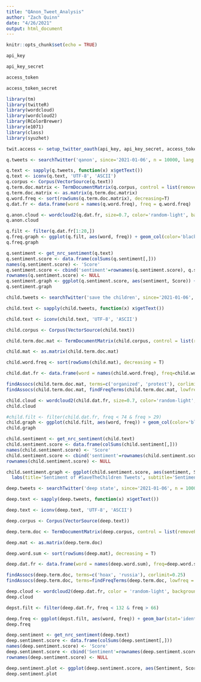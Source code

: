 ```yaml
---
title: "QAnon_Tweet_Analysis"
author: "Zach Quinn"
date: "4/26/2021"
output: html_document
---
```


```r
knitr::opts_chunk$set(echo = TRUE)
```


```r
api_key 

api_key_secret

access_token

access_token_secret

```

```r

library(tm)
library(twitteR)
library(wordcloud)
library(wordcloud2)
library(RColorBrewer)
library(e1071)
library(class)
library(syuzhet)

```

```r
twit.access <- setup_twitter_oauth(api_key, api_key_secret, access_token, access_token_secret)
```
```r
q.tweets <- searchTwitter('qanon', since='2021-01-06', n = 10000, lang = 'en')
```

```r
q.text <- sapply(q.tweets, function(x) x$getText())
q.text <- iconv(q.text, 'UTF-8', 'ASCII')
q.corpus <- Corpus(VectorSource(q.text))
q.term.doc.matrix <- TermDocumentMatrix(q.corpus, control = list(removePunctuation=TRUE, stopwords=c('all', 'like', 'well', 'qanon', stopwords('english')), removeNumbers=TRUE, tolower=TRUE))
q.term.doc.matrix <- as.matrix(q.term.doc.matrix)
q.word.freq <- sort(rowSums(q.term.doc.matrix), decreasing=T)
q.dat.fr <- data.frame(word = names(q.word.freq), freq = q.word.freq)
```

```r
q.anon.cloud <- wordcloud2(q.dat.fr, size=0.7, color='random-light', backgroundColor = 'grey')
q.anon.cloud
```
```r
q.filt <- filter(q.dat.fr[1:20,])
q.freq.graph <- ggplot(q.filt, aes(word, freq)) + geom_col(color='black', fill = 'red') + labs(title = 'Words most associated with #QAnon', subtitle = 'With frequency > 230 occurences', caption='Data scraped from Twitter', x = 'Word', y = 'Frequency (Occurrences)') + theme(plot.title = element_text(face='bold', hjust=0.5), plot.subtitle=element_text(hjust=0.5), plot.caption=element_text(face='italic'), axis.text.x = element_text(angle = 90, vjust = 0.5, hjust=1))
q.freq.graph
```
```r
q.sentiment <- get_nrc_sentiment(q.text)
q.sentiment.score <- data.frame(colSums(q.sentiment[,]))
names(q.sentiment.score) <- 'Score'
q.sentiment.score <- cbind('sentiment'=rownames(q.sentiment.score), q.sentiment.score)
rownames(q.sentiment.score) <- NULL
q.sentiment.graph <- ggplot(q.sentiment.score, aes(sentiment, Score)) + geom_bar(aes(fill=sentiment),stat='identity') + labs(title='Sentiment of #QANON Tweets', caption='Data scraped from Twitter', x = 'Sentiment') + theme(legend.position = 'none', axis.text.x=element_text(angle=90, vjust=0.5, hjust=1), plot.title=element_text(hjust=0.5, face='bold'), plot.caption=element_text(face='italic')) + coord_flip()
q.sentiment.graph
```

```r
child.tweets <- searchTwitter('save the children', since='2021-01-06', n = 10000, lang = 'en')
```

```r
child.text <- sapply(child.tweets, function(x) x$getText())

child.text <- iconv(child.text, 'UTF-8', 'ASCII')

child.corpus <- Corpus(VectorSource(child.text))

child.term.doc.mat <- TermDocumentMatrix(child.corpus, control = list(removePunctuation=TRUE, stopwords = c('unicef', 'and', 'are', 'for', 'from', 'have', 'just', 'should', 'that', 'their', 'these', 'what', 'which', 'you', '\U0001f6a8ywarthitkonebagoterrorists', 'the', 'children', 'save', 'they', 'malaria', 'with', 'again', 'didnt', 'every', 'get', 'many', 'most', 'will', 'put', 'people', 'this', stopwords='english'), removeNumbers=TRUE, tolower = TRUE))

child.mat <- as.matrix(child.term.doc.mat)                                    

child.word.freq <- sort(rowSums(child.mat), decreasing = T)

child.dat.fr <- data.frame(word = names(child.word.freq), freq=child.word.freq)

```

```r
findAssocs(child.term.doc.mat, terms=c('organized', 'protest'), corlimit=.25)
findAssocs(child.term.doc.mat, findFreqTerms(child.term.doc.mat, lowfreq = 50), corlimit=0.25)
```


```r
child.cloud <- wordcloud2(child.dat.fr, size=0.7, color='random-light', backgroundColor = 'grey')
child.cloud
```

```r
#child.filt <- filter(child.dat.fr, freq < 74 & freq > 29)
child.graph <- ggplot(child.filt, aes(word, freq)) + geom_col(color='black', fill = 'purple') + labs(title = 'Words most associated with #SaveTheChildren', subtitle = 'With frequency between 30 and 75 occurrences', caption='Data scraped from Twitter', x = 'Word', y = 'Frequency (Occurrences)') + theme(plot.title = element_text(face='bold', hjust=0.5), plot.subtitle=element_text(hjust=0.5), plot.caption=element_text(face='italic'), axis.text.x = element_text(angle = 90, vjust = 0.5, hjust=1, face='bold')) + coord_flip()
child.graph
```
```r
child.sentiment <- get_nrc_sentiment(child.text)
child.sentiment.score <- data.frame(colSums(child.sentiment[,]))
names(child.sentiment.score) <- 'Score'
child.sentiment.score <- cbind('sentiment'=rownames(child.sentiment.score), child.sentiment.score)
rownames(child.sentiment.score) <- NULL
```

```r
child.sentiment.graph <- ggplot(child.sentiment.score, aes(sentiment, Score)) + geom_bar(aes(fill = sentiment), stat='identity') + theme(legend.position='none', plot.title=element_text(hjust=0.5, face='bold'), plot.subtitle=element_text(hjust=0.5), plot.caption=element_text(face='italic'), axis.text.x = element_text(angle=90, vjust=0.5, hjust=1)) +
  labs(title='Sentiment of #SaveTheChildren Tweets', subtitle='Sentiment based on NRC dictionary', x = 'Sentiment', caption='Data scraped from Twitter') 
```
```r
deep.tweets <- searchTwitter('deep state', since='2021-01-06', n = 10000, lang = 'en')
```

```r
deep.text <- sapply(deep.tweets, function(x) x$getText())

deep.text <- iconv(deep.text, 'UTF-8', 'ASCII')

deep.corpus <- Corpus(VectorSource(deep.text))

deep.term.doc <- TermDocumentMatrix(deep.corpus, control = list(removePunctuation=TRUE, stopwords=c('deep', 'state', 'like', 'will', stopwords(kind='en')), removeNumbers=TRUE, tolower=TRUE))

deep.mat <- as.matrix(deep.term.doc)

deep.word.sum <- sort(rowSums(deep.mat), decreasing = T)

deep.dat.fr <- data.frame(word = names(deep.word.sum), freq=deep.word.sum)

```

```r
findAssocs(deep.term.doc, terms=c('hoax', 'russia'), corlimit=0.25)
findAssocs(deep.term.doc, terms=findFreqTerms(deep.term.doc, lowfreq = 50), corlimit=0.25)
```


```r
deep.cloud <- wordcloud2(deep.dat.fr, color = 'random-light', backgroundColor = 'grey', size=0.7)
deep.cloud
```

```r
depst.filt <- filter(deep.dat.fr, freq < 132 & freq > 66)
```


```r
deep.freq <- ggplot(depst.filt, aes(word, freq)) + geom_bar(stat='identity', fill = 'purple', color='black') + labs(title='Words Associated with Deep State', caption='Data scraped from Twitter', x='Word', y = 'Frequency') + theme(axis.text.x = element_text(angle=90), plot.title=element_text(face='bold', hjust=0.5), plot.caption=element_text(face='italic'))
deep.freq

```

```r
deep.sentiment <- get_nrc_sentiment(deep.text)
deep.sentiment.score <- data.frame(colSums(deep.sentiment[,]))
names(deep.sentiment.score) <- 'Score'
deep.sentiment.score <- cbind('Sentiment'=rownames(deep.sentiment.score), deep.sentiment.score)
rownames(deep.sentiment.score) <- NULL 
```

```r
deep.sentiment.plot <- ggplot(deep.sentiment.score, aes(Sentiment, Score)) + geom_bar(aes(fill=Sentiment), stat='identity') + theme(legend.position='none', axis.text.x = element_text(angle=90), plot.title=element_text(face='bold', hjust=0.5), plot.caption=element_text(face='italic')) + labs(title='Sentiment Scores for Deep State Words', caption='Data scraped from Twitter')
deep.sentiment.plot
```

